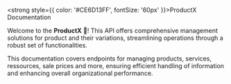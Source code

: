
<strong style={{ color: '#CE6D13FF', fontSize: '60px' }}>ProductX Documentation</strong>

<TextRotator />

<Cards />

Welcome to  the <strong>ProductX</strong> 🎉! This API offers comprehensive management solutions for product and their variations, streamlining operations through a robust set of functionalities.

This documentation covers endpoints for managing products, services, ressources, sale prices and more, ensuring efficient handling of information and enhancing overall organizational performance.
